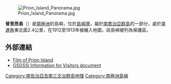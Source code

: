 [[Image:Prion_Island_Panorama.jpg|thumb]]

'''普里昂島'''（{{lang-en|Prion Island}}）是[[南極洲|南極洲]]的島嶼，位於[[島嶼灣|島嶼灣]]，屬於[[南喬治亞群島|南喬治亞群島]]的一部分，處於[[幸運角|幸運角]]東北面2.4公里，在1912至1913年被繪入地圖，該島嶼被列為保護區。

==外部連結==
* [http://www.youtube.com/watch?v=L8IgbW-4SkA Film of Prion Island] {{Wayback|url=http://www.youtube.com/watch?v=L8IgbW-4SkA |date=20140630053853 }}
* [https://web.archive.org/web/20140519080431/http://www.sgisland.gs/index.php/%28v%29Information_for_Visitors_to_South_Georgia?useskin=vis GSGSSI Information for Visitors document]

{{Coord|54|1|S|37|15|W||display=title}} 

{{SGSSI-stub}}
{{南喬治亞與南桑威奇群島}}

[[Category:南佐治亞及南三文治群島地理|Category:南佐治亞及南三文治群島地理]]
[[Category:南極洲島嶼|Category:南極洲島嶼]]